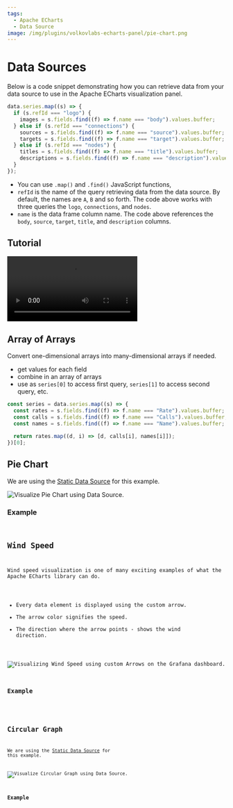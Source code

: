```yaml
---
tags:
  - Apache ECharts
  - Data Source
image: /img/plugins/volkovlabs-echarts-panel/pie-chart.png
---
```



# Data Sources

Below is a code snippet demonstrating how you can retrieve data from your data source to use in the Apache ECharts visualization panel.

```javascript
data.series.map((s) => {
  if (s.refId === "logo") {
    images = s.fields.find((f) => f.name === "body").values.buffer;
  } else if (s.refId === "connections") {
    sources = s.fields.find((f) => f.name === "source").values.buffer;
    targets = s.fields.find((f) => f.name === "target").values.buffer;
  } else if (s.refId === "nodes") {
    titles = s.fields.find((f) => f.name === "title").values.buffer;
    descriptions = s.fields.find((f) => f.name === "description").values.buffer;
  }
});
```

- You can use `.map()` and `.find()` JavaScript functions,
- `refId` is the name of the query retrieving data from the data source. By default, the names are `A`, `B` and so forth. The code above works with three queries the `logo`, `connections`, and `nodes`.
- `name` is the data frame column name. The code above references the `body`, `source`, `target`, `title`, and `description` columns.

## Tutorial

<Video
  src="https://www.youtube.com/embed/K5YNMSIm9AM"
  title="How to use Data Source in Apache ECharts in 90 seconds."
/>

## Array of Arrays

Convert one-dimensional arrays into many-dimensional arrays if needed.

- get values for each field
- combine in an array of arrays
- use as `series[0]` to access first query, `series[1]` to access second query, etc.

```javascript
const series = data.series.map((s) => {
  const rates = s.fields.find((f) => f.name === "Rate").values.buffer;
  const calls = s.fields.find((f) => f.name === "Calls").values.buffer;
  const names = s.fields.find((f) => f.name === "Name").values.buffer;

  return rates.map((d, i) => [d, calls[i], names[i]]);
})[0];
```

## Pie Chart

We are using the [Static Data Source](/plugins/volkovlabs-static-datasource) for this example.

<Image
  title="Visualize Pie Chart using Data Source."
  src="/img/plugins/volkovlabs-echarts-panel/pie-chart.png"
/>

### Example

<Code
  url="https://github.com/VolkovLabs/volkovlabs.io/blob/main/docs/volkovlabs-echarts-panel/pie.js"
  language="js"
/>

## Wind Speed

Wind speed visualization is one of many exciting examples of what the Apache ECharts library can do.

- Every data element is displayed using the custom arrow.
- The arrow color signifies the speed.
- The direction where the arrow points - shows the wind direction.

<Image
  title="Visualizing Wind Speed using custom Arrows on the Grafana dashboard."
  src="/img/plugins/volkovlabs-echarts-panel/wind-speed.png"
/>

### Example

<Code
  url="https://github.com/VolkovLabs/volkovlabs.io/blob/main/docs/volkovlabs-echarts-panel/wind.js"
  language="js"
/>

## Circular Graph

We are using the [Static Data Source](/plugins/volkovlabs-static-datasource) for this example.

<Image
  title="Visualize Circular Graph using Data Source."
  src="/img/plugins/volkovlabs-echarts-panel/circular-graph.png"
/>

### Example

<Code
  url="https://github.com/VolkovLabs/volkovlabs.io/blob/main/docs/volkovlabs-echarts-panel/graph.js"
  language="js"
/>

